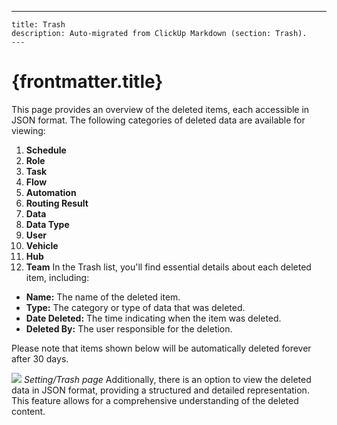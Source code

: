 ---
    title: Trash
    description: Auto-migrated from ClickUp Markdown (section: Trash).
    ---

# {frontmatter.title}

This page provides an overview of the deleted items, each accessible in JSON format. The following categories of deleted data are available for viewing:
1. **Schedule**
2. **Role**
3. **Task**
4. **Flow**
5. **Automation**
6. **Routing Result**
7. **Data**
8. **Data Type**
9. **User**
10. **Vehicle**
11. **Hub**
12. **Team**
In the Trash list, you'll find essential details about each deleted item, including:
*   **Name:** The name of the deleted item.
*   **Type:** The category or type of data that was deleted.
*   **Date Deleted:** The time indicating when the item was deleted.
*   **Deleted By:** The user responsible for the deletion.

Please note that items shown below will be automatically deleted forever after 30 days.

![](https://t3837933.p.clickup-attachments.com/t3837933/d0463109-8e3e-48d0-b9b2-f27f48f09cbe/image.png)
_Setting/Trash page_
Additionally, there is an option to view the deleted data in JSON format, providing a structured and detailed representation. This feature allows for a comprehensive understanding of the deleted content.
